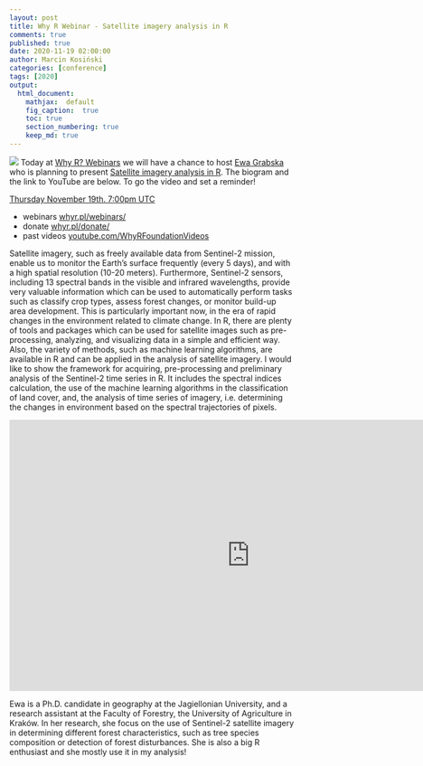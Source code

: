 ```yaml
---
layout: post
title: Why R Webinar - Satellite imagery analysis in R
comments: true
published: true
date: 2020-11-19 02:00:00
author: Marcin Kosiński
categories: [conference]
tags: [2020]
output:
  html_document:
    mathjax:  default
    fig_caption:  true
    toc: true
    section_numbering: true
    keep_md: true
---
```


<img src="/images/fulls/webinars/ewa.jpg" class="fit image"> Today at [Why R? Webinars](http://whyr.pl) we will have a chance to host [Ewa Grabska](https://www.linkedin.com/in/ewa-grabska-731b30100/) who is planning to present [Satellite imagery analysis in R](https://youtu.be/k1K6nqgtRL8). The biogram and the link to YouTube are below. To go the video and set a reminder!

[Thursday November 19th. 7:00pm UTC](https://www.meetup.com/Spotkania-Entuzjastow-R-Warsaw-R-Users-Group-Meetup/events/274234432/)

- webinars [whyr.pl/webinars/](http://whyr.pl/webinars/)
- donate [whyr.pl/donate/](http://whyr.pl/donate/)
- past videos [youtube.com/WhyRFoundationVideos](https://www.youtube.com/WhyRFoundationVideos)

Satellite imagery, such as freely available data from Sentinel-2 mission, enable us to monitor the Earth's surface frequently (every 5 days), and with a high spatial resolution (10-20 meters). Furthermore, Sentinel-2 sensors, including 13 spectral bands in the visible and infrared wavelengths, provide very valuable information which can be used to automatically perform tasks such as classify crop types, assess forest changes, or monitor build-up area development. This is particularly important now, in the era of rapid changes in the environment related to climate change. In R, there are plenty of tools and packages which can be used for satellite images such as pre-processing, analyzing, and visualizing data in a simple and efficient way. Also, the variety of methods, such as machine learning algorithms, are available in R and can be applied in the analysis of satellite imagery. I would like to show the framework for acquiring, pre-processing and preliminary analysis of the Sentinel-2 time series in R. It includes the spectral indices calculation, the use of the machine learning algorithms in the classification of land cover, and, the analysis of time series of imagery, i.e. determining the changes in environment based on the spectral trajectories of pixels.

<iframe width="850" height="480" src="https://www.youtube.com/embed/k1K6nqgtRL8" frameborder="0" allow="accelerometer; autoplay; clipboard-write; encrypted-media; gyroscope; picture-in-picture" allowfullscreen></iframe>

Ewa is a Ph.D. candidate in geography at the Jagiellonian University, and a research assistant at the Faculty of Forestry, the University of Agriculture in Kraków. In her research, she focus on the use of Sentinel-2 satellite imagery in determining different forest characteristics, such as tree species composition or detection of forest disturbances. She is also a big R enthusiast and she mostly use it in my analysis! 